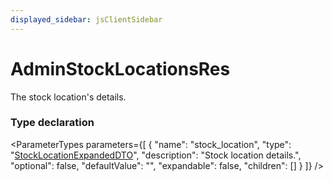 ```yaml
---
displayed_sidebar: jsClientSidebar
---
```



# AdminStockLocationsRes

The stock location's details.

### Type declaration

<ParameterTypes parameters={[
  {
    "name": "stock_location",
    "type": "[StockLocationExpandedDTO](internal.StockLocationExpandedDTO.mdx)",
    "description": "Stock location details.",
    "optional": false,
    "defaultValue": "",
    "expandable": false,
    "children": []
  }
]} />
